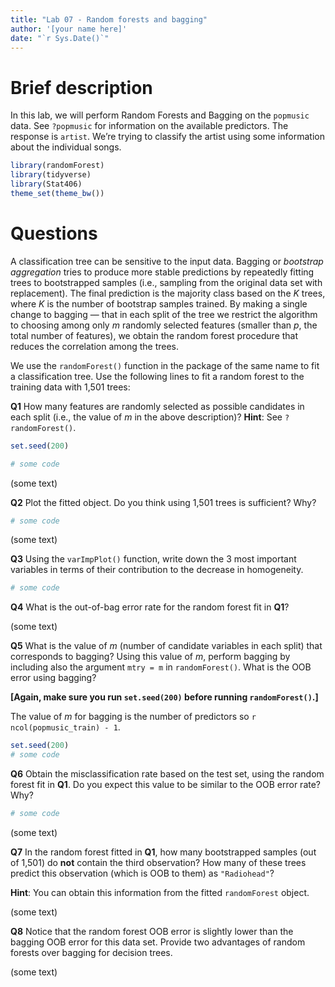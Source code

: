 ```yaml
---
title: "Lab 07 - Random forests and bagging"
author: '[your name here]'
date: "`r Sys.Date()`"
---
```


# Brief description

In this lab, we will perform Random Forests and Bagging on the `popmusic`
data. See `?popmusic` for information on the available predictors. The 
response is `artist`. We're trying to classify the artist using some information
about the individual songs.

```r
library(randomForest)
library(tidyverse)
library(Stat406)
theme_set(theme_bw())
```

# Questions

A classification tree can be sensitive to the input data. Bagging or
*bootstrap aggregation* tries to produce more stable predictions by
repeatedly fitting trees to bootstrapped samples (i.e., sampling from
the original data set with replacement). The final prediction is the
majority class based on the $K$ trees, where $K$ is the number of
bootstrap samples trained. By
making a single change to bagging --- that in each split of the tree we
restrict the algorithm to choosing among only $m$ randomly selected
features (smaller than $p$, the total number of features), we obtain the
random forest procedure that reduces the correlation among the trees.

We use the `randomForest()` function in the package of the same name to
fit a classification tree. Use the following lines to fit a random
forest to the training data with 1,501 trees:


**Q1** How many features are randomly selected as possible
candidates in each split (i.e., the value of $m$ in the above
description)? **Hint**: See `?randomForest()`.
    
    
::: {.solbox data-latex=""}    
```r
set.seed(200)

# some code
```

(some text)
:::


**Q2** Plot the fitted object. Do you think using 1,501 trees
is sufficient? Why?

::: {.solbox data-latex=""}

```r

# some code

```

(some text)
:::


**Q3** Using the `varImpPlot()` function, write down the 3 most
important variables in terms of their contribution to the decrease
in homogeneity.

::: {.solbox data-latex=""}

```r

# some code

```
    
:::

**Q4** What is the out-of-bag error rate for the random forest fit in **Q1**?


::: {.solbox data-latex=""}

(some text)

:::

**Q5** What is the value of $m$ (number of candidate variables
in each split) that corresponds to bagging? Using this value of $m$,
perform bagging by including also the argument `mtry = m` in
`randomForest()`. What is the OOB error using bagging? 

**[Again, make sure you run `set.seed(200)` before running `randomForest()`.]**

::: {.solbox data-latex=""}
The value of $m$ for bagging is the number of predictors so 
`r ncol(popmusic_train) - 1`.

```r
set.seed(200)
# some code

```

:::

**Q6** Obtain the misclassification rate based on the test
set, using the random forest fit in **Q1**. Do you expect this value
to be similar to the OOB error rate? Why?


::: {.solbox data-latex=""}
```r
# some code
```

(some text)
:::


**Q7** In the random forest fitted in **Q1**, how many
bootstrapped samples (out of 1,501) do **not** contain the third
observation? How many of these trees predict this observation (which
is OOB to them) as `"Radiohead"`?

**Hint**: You can obtain this information from the fitted `randomForest` object.

::: {.solbox data-latex=""}

(some text)

:::


**Q8** Notice that the random forest OOB error is slightly lower than
the bagging OOB error for this data set. Provide two
advantages of random forests over bagging for decision trees.


::: {.solbox data-latex=""}

(some text)

:::
